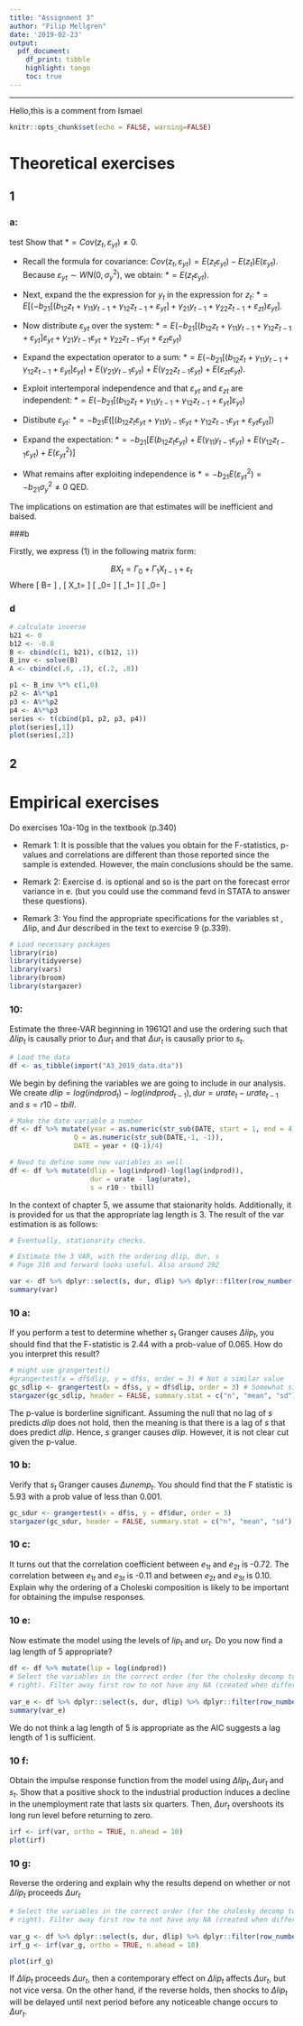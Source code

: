 ```yaml
---
title: "Assignment 3"
author: "Filip Mellgren"
date: '2019-02-23'
output: 
  pdf_document:
    df_print: tibble
    highlight: tango
    toc: true
---
```

---


Hello,this is a comment from Ismael

```r
knitr::opts_chunk$set(echo = FALSE, warning=FALSE)
```

# Theoretical exercises
## 1
### a: 
test
Show that $* = Cov(z_t, \varepsilon_{yt}) \neq 0$.

- Recall the formula for covariance: $Cov(z_t, \varepsilon_{yt}) = E(z_t\varepsilon_{yt})-E(z_t)E(\varepsilon_{yt})$. Because $\varepsilon_{yt} \sim WN(0,\sigma_y^2)$, we obtain: $* = E(z_t\varepsilon_{yt})$. 

- Next, expand the the expression for $y_t$ in the expression for $z_t$: $* = E[(-b_{21}[(b_{12}z_t + \gamma_{11}y_{t-1} + \gamma_{12}z_{t-1} + \varepsilon_{yt}] + \gamma_{21}y_{t-1}+\gamma_{22}z_{t-1} + \varepsilon_{zt})\varepsilon_{yt}]$. 

- Now distribute $\varepsilon_{yt}$ over the system: $* = E(-b_{21}[(b_{12}z_t + \gamma_{11}y_{t-1} + \gamma_{12}z_{t-1} + \varepsilon_{yt}]\varepsilon_{yt} + \gamma_{21}y_{t-1}\varepsilon_{yt} + \gamma_{22}z_{t-1}\varepsilon_{yt} + \varepsilon_{zt}\varepsilon_{yt})$

- Expand the expectation operator to a sum: $* = E(-b_{21}[(b_{12}z_t + \gamma_{11}y_{t-1} + \gamma_{12}z_{t-1} + \varepsilon_{yt}]\varepsilon_{yt}) + E(\gamma_{21}y_{t-1}\varepsilon_{yt}) + E(\gamma_{22}z_{t-1}\varepsilon_{yt}) + E(\varepsilon_{zt}\varepsilon_{yt})$.


- Exploit intertemporal independence and that $\varepsilon_{yt}$ and $\varepsilon_{zt}$ are independent: $* = E(-b_{21}[(b_{12}z_t + \gamma_{11}y_{t-1} + \gamma_{12}z_{t-1} + \varepsilon_{yt}]\varepsilon_{yt})$

- Distibute $\varepsilon_{yt}$: $* = -b_{21}E([(b_{12}z_t\varepsilon_{yt} + \gamma_{11}y_{t-1}\varepsilon_{yt} + \gamma_{12}z_{t-1}\varepsilon_{yt} + \varepsilon_{yt}\varepsilon_{yt}])$

- Expand the expectation: $*=-b_{21}[E(b_{12}z_t\varepsilon_{yt})+ E(\gamma_{11}y_{t-1}\varepsilon_{yt}) + E(\gamma_{12}z_{t-1}\varepsilon_{yt}) + E(\varepsilon_{yt}^2)]$

- What remains after exploiting independence is $*=-b_{21} E(\varepsilon_{yt}^2) = -b_{21}\sigma_y^2 \neq 0$ QED. 

The implications on estimation are that estimates will be inefficient and baised.

###b

Firstly, we express (1) in the following matrix form:

$$BX_t= \Gamma_0 + \Gamma_1X_{t-1} + \varepsilon_t$$
Where \[
   B=
  \left[ {\begin{array}{cc}
   1 & b_{12} \\
   b_{21} & 1 \\
  \end{array} } \right]
\] , 
\[
   X_t=
  \left[ {\begin{array}{cc}
   y_t  \\
   z_t \\
  \end{array} } \right]
\]
\[
   \Gamma_0=
  \left[ {\begin{array}{cc}
   b_{10}  \\
   b_{20} \\
  \end{array} } \right]
\]
\[
   \Gamma_1=
  \left[ {\begin{array}{cc}
   \gamma_{11} & \gamma_{12} \\
   \gamma_{21} & \gamma_{22} \\
  \end{array} } \right]
\]
\[
   \Gamma_0=
  \left[ {\begin{array}{cc}
   b_{10}  \\
   b_{20} \\
  \end{array} } \right]
\]


### d
```r
# calculate inverse
b21 <- 0
b12 <- -0.8
B <- cbind(c(1, b21), c(b12, 1))
B_inv <- solve(B)
A <- cbind(c(.6, .1), c(.2, .8))

p1 <- B_inv %*% c(1,0)
p2 <- A%*%p1
p3 <- A%*%p2
p4 <- A%*%p3
series <- t(cbind(p1, p2, p3, p4))
plot(series[,1])
plot(series[,2])

```


## 2

# Empirical exercises
Do exercises 10a-10g in the textbook (p.340)

- Remark 1: It is possible that the
values you obtain for the F-statistics, p-values and correlations are different than those
reported since the sample is extended. However, the main conclusions should be the same. 

- Remark 2: Exercise d. is optional and so is the part on the forecast error variance in e. (but you could use the command fevd in STATA to answer these questions).

- Remark 3: You find the appropriate specifications for the variables st
, $\Delta$lip, and $\Delta$ur described in the text to exercise 9 (p.339).

```r
# Load necessary packages
library(rio)
library(tidyverse)
library(vars)
library(broom)
library(stargazer)
```


### 10: 
Estimate the three-VAR beginning in 1961Q1 and use the ordering such that $\Delta lip_t$ is causally prior to $\Delta ur_t$ and that $\Delta ur_t$ is causally prior to $s_t$.
```r
# Load the data
df <- as_tibble(import("A3_2019_data.dta"))
```

We begin by defining the variables we are going to include in our analysis. We create $dlip = log(indprod_t) - log(indprod_{t-1}), dur = urate_t - urate_{t-1}$ and $s = r10 - tbill$.
```r
# Make the date variable a number
df <- df %>% mutate(year = as.numeric(str_sub(DATE, start = 1, end = 4)),
                Q = as.numeric(str_sub(DATE,-1, -1)),
                DATE = year + (Q-1)/4)

# Need to define some new variables as well
df <- df %>% mutate(dlip = log(indprod)-log(lag(indprod)), 
                    dur = urate - lag(urate),
                    s = r10 - tbill)
```
In the context of chapter 5, we assume that staionarity holds. Additionally, it is provided for us that the appropriate lag length is 3. The result of the var estimation is as follows:
```r
# Eventually, stationarity checks.
```

```r
# Estimate the 3 VAR, with the ordering dlip, dur, s
# Page 310 and forward looks useful. Also around 292

var <- df %>% dplyr::select(s, dur, dlip) %>% dplyr::filter(row_number() > 1) %>% as.matrix() %>% VAR(p = 3, type = "none")
summary(var)
```

### 10 a:
If you perform a test to determine whether $s_t$ Granger causes $\Delta lip_t$, you should find that the F-statistic is 2.44 with a prob-value of 0.065. How do you interpret this result?
```r
# might use grangertest()
#grangertest(x = df$dlip, y = df$s, order = 3) # Not a similar value
gc_sdlip <- grangertest(x = df$s, y = df$dlip, order = 3) # Somewhat similar
stargazer(gc_sdlip, header = FALSE, summary.stat = c("n", "mean", "sd"), type = "latex", float=FALSE, iqr = FALSE, median = FALSE)
```
The p-value is borderline significant. Assuming the null that no lag of $s$ predicts $dlip$ does not hold, then the meaning is that there is a lag of $s$ that does predict $dlip$. Hence, $s$ granger causes $dlip$. However, it is not clear cut given the p-value.

### 10 b:
Verify that $s_t$ Granger causes $\Delta unemp_t$. You should find that the F statistic is 5.93 with a prob value of less than 0.001.
```r
gc_sdur <- grangertest(x = df$s, y = df$dur, order = 3)
stargazer(gc_sdur, header = FALSE, summary.stat = c("n", "mean", "sd"),type = "latex", float=FALSE)
```

### 10 c:
It turns out that the correlation coefficient between $e_{1t}$ and $e_{2t}$ is -0.72. The correlation between $e_{1t}$ and $e_{3t}$ is -0.11 and between $e_{2t}$ and $e_{3t}$ is 0.10. Explain why the ordering of a Choleski composition is likely to be important for obtaining the impulse responses.


### 10 e:
Now estimate the model using the levels of $lip_t$ and $ur_t$. Do you now find a lag length of 5 appropriate?

```r
df <- df %>% mutate(lip = log(indprod))
# Select the variables in the correct order (for the cholesky decomp to be 
# right). Filter away first row to not have any NA (created when differencing)
 
var_e <- df %>% dplyr::select(s, dur, dlip) %>% dplyr::filter(row_number() > 1) %>% as.matrix() %>% VAR(p = 5, type = "none")
summary(var_e)
```
We do not think a lag length of 5 is appropriate as the AIC suggests a lag length of 1 is sufficient. 

### 10 f:
Obtain the impulse response function from the model using $\Delta lip_t, \Delta ur_t$ and $s_t$. Show that a positive shock to the industrial production induces a decline in the unemployment rate that lasts six quarters. Then, $\Delta ur_t$ overshoots its long run level before returning to zero.

```r
irf <- irf(var, ortho = TRUE, n.ahead = 10)
plot(irf)
```


### 10 g: 
Reverse the ordering and explain why the results depend on whether or not $\Delta lip_t$ proceeds $\Delta ur_t$

```r
# Select the variables in the correct order (for the cholesky decomp to be 
# right). Filter away first row to not have any NA (created when differencing)
 
var_g <- df %>% dplyr::select(s, dur, dlip) %>% dplyr::filter(row_number() > 1) %>% as.matrix() %>% VAR(p = 3, type = "none")
irf_g <- irf(var_g, ortho = TRUE, n.ahead = 10)
```

```r
plot(irf_g)
```

If $\Delta lip_t$ proceeds $\Delta ur_t$, then a contemporary effect on $\Delta lip_t$ affects $\Delta ur_t$, but not vice versa. On the other hand, if the reverse holds, then shocks to $\Delta lip_t$ will be delayed until next period before any noticeable change occurs to $\Delta ur_t$.
